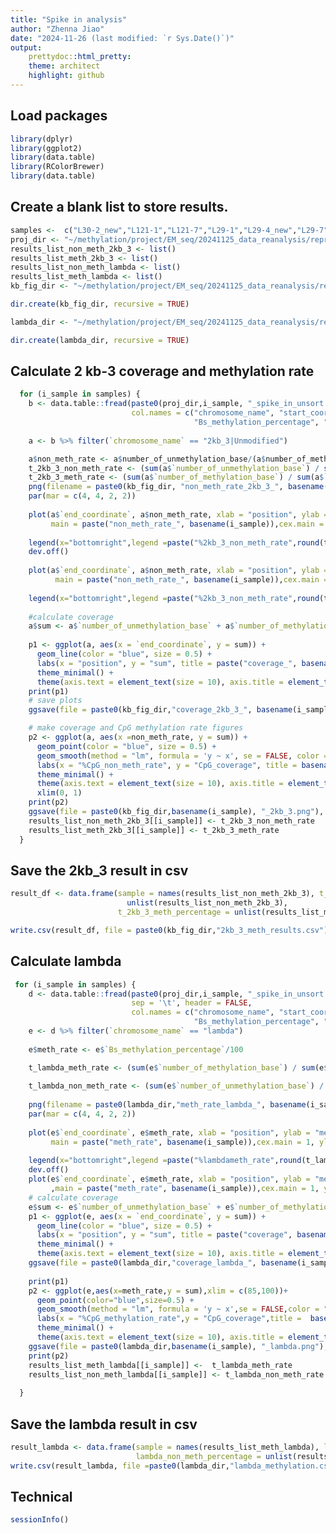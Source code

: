 ```yaml
---
title: "Spike in analysis"
author: "Zhenna Jiao"
date: "2024-11-26 (last modified: `r Sys.Date()`)"
output: 
    prettydoc::html_pretty:
    theme: architect
    highlight: github
---
```

## Load packages 

```r
library(dplyr)
library(ggplot2)
library(data.table)
library(RColorBrewer)
library(data.table)
```
## Create a blank list to store results.

```r
samples <-  c("L30-2_new","L121-1","L121-7","L29-1","L29-4_new","L29-7")
proj_dir <- "~/methylation/project/EM_seq/20241125_data_reanalysis/reprocessing/smaple_30x_data_202412/results/08_spikein_call_meth/"
results_list_non_meth_2kb_3 <- list()
results_list_meth_2kb_3 <- list()
results_list_non_meth_lambda <- list()
results_list_meth_lambda <- list()
kb_fig_dir <- "~/methylation/project/EM_seq/20241125_data_reanalysis/reprocessing/smaple_30x_data_202412/results/05_spikein_QC/fig_2kb_3/"

dir.create(kb_fig_dir, recursive = TRUE)

lambda_dir <- "~/methylation/project/EM_seq/20241125_data_reanalysis/reprocessing/smaple_30x_data_202412/results/05_spikein_QC/fig_lambda/"

dir.create(lambda_dir, recursive = TRUE)
```
## Calculate 2 kb-3 coverage and methylation rate

```r
  for (i_sample in samples) {
    b <- data.table::fread(paste0(proj_dir,i_sample, "_spike_in_unsort.bismark.cov.gz"), sep = '\t', header = FALSE, 
                           col.names = c("chromosome_name", "start_coordinate", "end_coordinate", 
                                         "Bs_methylation_percentage", "number_of_methylation_base", "number_of_unmethylation_base"))
    
    a <- b %>% filter(`chromosome_name` == "2kb_3|Unmodified")

    a$non_meth_rate <- a$number_of_unmethylation_base/(a$number_of_methylation_base+a$number_of_unmethylation_base)
    t_2kb_3_non_meth_rate <- (sum(a$`number_of_unmethylation_base`) / sum(a$`number_of_methylation_base` + a$number_of_unmethylation_base)) 
    t_2kb_3_meth_rate <- (sum(a$`number_of_methylation_base`) / sum(a$`number_of_unmethylation_base` + a$`number_of_methylation_base`)) 
    png(filename = paste0(kb_fig_dir, "non_meth_rate_2kb_3_", basename(i_sample), ".png"),width = 800, height = 600)
    par(mar = c(4, 4, 2, 2))
    
    plot(a$`end_coordinate`, a$non_meth_rate, xlab = "position", ylab = "non_meth_rate", type = "p",
         main = paste("non_meth_rate_", basename(i_sample)),cex.main = 1, ylim = c(0.1, 1),col="blue",cex=0.5)
    
    legend(x="bottomright",legend =paste("%2kb_3_non_meth_rate",round(t_2kb_3_non_meth_rate,2),"%\n"),bty = "n")
    dev.off()
    
    plot(a$`end_coordinate`, a$non_meth_rate, xlab = "position", ylab = "non_meth_rate", type = "p",
          main = paste("non_meth_rate_", basename(i_sample)),cex.main = 1, ylim = c(0.1, 1),col="blue",cex=0.5)
    
    legend(x="bottomright",legend =paste("%2kb_3_non_meth_rate",round(t_2kb_3_non_meth_rate,2),"%\n"),bty = "n")
    
    #calculate coverage
    a$sum <- a$`number_of_unmethylation_base` + a$`number_of_methylation_base`
    
    p1 <- ggplot(a, aes(x = `end_coordinate`, y = sum)) +
      geom_line(color = "blue", size = 0.5) +
      labs(x = "position", y = "sum", title = paste("coverage_", basename(i_sample))) +
      theme_minimal() + 
      theme(axis.text = element_text(size = 10), axis.title = element_text(size = 12))
    print(p1)
    # save plots
    ggsave(file = paste0(kb_fig_dir,"coverage_2kb_3_", basename(i_sample), ".png"),plot = p1, width = 6, height = 4)

    # make coverage and CpG methylation rate figures
    p2 <- ggplot(a, aes(x =non_meth_rate, y = sum)) +
      geom_point(color = "blue", size = 0.5) +
      geom_smooth(method = "lm", formula = 'y ~ x', se = FALSE, color = "red", span = 0.9) +
      labs(x = "%CpG_non_meth_rate", y = "CpG_coverage", title = basename(i_sample)) +
      theme_minimal() + 
      theme(axis.text = element_text(size = 10), axis.title = element_text(size = 12)) +
      xlim(0, 1)
    print(p2)
    ggsave(file = paste0(kb_fig_dir,basename(i_sample), "_2kb_3.png"), plot = p2, width = 6, height = 4)
    results_list_non_meth_2kb_3[[i_sample]] <- t_2kb_3_non_meth_rate
    results_list_meth_2kb_3[[i_sample]] <- t_2kb_3_meth_rate
  }
```
## Save the 2kb_3 result in csv

```r
result_df <- data.frame(sample = names(results_list_non_meth_2kb_3), t_2kb_3_non_meth_percentage =
                          unlist(results_list_non_meth_2kb_3),
                        t_2kb_3_meth_percentage = unlist(results_list_meth_2kb_3))

write.csv(result_df, file = paste0(kb_fig_dir,"2kb_3_meth_results.csv"), row.names = FALSE)
```
## Calculate lambda

```r
 for (i_sample in samples) {
    d <- data.table::fread(paste0(proj_dir,i_sample, "_spike_in_unsort.bismark.cov.gz"),
                           sep = '\t', header = FALSE, 
                           col.names = c("chromosome_name", "start_coordinate", "end_coordinate", 
                                         "Bs_methylation_percentage", "number_of_methylation_base", "number_of_unmethylation_base"))
    e <- d %>% filter(`chromosome_name` == "lambda") 
    
    e$meth_rate <- e$`Bs_methylation_percentage`/100

    t_lambda_meth_rate <- (sum(e$`number_of_methylation_base`) / sum(e$`number_of_unmethylation_base` +
                                                                       e$`number_of_methylation_base`)) * 100
    t_lambda_non_meth_rate <- (sum(e$`number_of_unmethylation_base`) / sum(e$`number_of_unmethylation_base` +
                                                                       e$`number_of_methylation_base`)) * 100
    png(filename = paste0(lambda_dir,"meth_rate_lambda_", basename(i_sample), ".png"), width = 800, height = 600)                     
    par(mar = c(4, 4, 2, 2))
    
    plot(e$`end_coordinate`, e$meth_rate, xlab = "position", ylab = "meth_rate", type = "p",
         main = paste("meth_rate", basename(i_sample)),cex.main = 1, ylim = c(0.1, 1),col="blue",cex=0.5)
    
    legend(x="bottomright",legend =paste("%lambdameth_rate",round(t_lambda_meth_rate,2),"%\n"),bty = "n")
    dev.off()
    plot(e$`end_coordinate`, e$meth_rate, xlab = "position", ylab = "meth_rate", type = "p"
         ,main = paste("meth_rate", basename(i_sample)),cex.main = 1, ylim = c(0.1, 1),col="blue",cex=0.5) 
    # calculate coverage
    e$sum <- e$`number_of_unmethylation_base` + e$`number_of_methylation_base`
    p1 <- ggplot(e, aes(x = `end_coordinate`, y = sum)) +
      geom_line(color = "blue", size = 0.5) +
      labs(x = "position", y = "sum", title = paste("coverage", basename(i_sample))) +
      theme_minimal() + 
      theme(axis.text = element_text(size = 10), axis.title = element_text(size = 12))
    ggsave(file = paste0(lambda_dir,"coverage_lambda_", basename(i_sample), ".png"),plot = p1, width = 6, height = 4)
                    
    print(p1)
    p2 <- ggplot(e,aes(x=meth_rate,y = sum),xlim = c(85,100))+
      geom_point(color="blue",size=0.5) +
      geom_smooth(method = "lm", formula = 'y ~ x',se = FALSE,color = "red") +
      labs(x = "%CpG_methylation_rate",y = "CpG_coverage",title =  basename(i_sample)) +
      theme_minimal() + 
      theme(axis.text = element_text(size = 10), axis.title = element_text(size = 12))
    ggsave(file = paste0(lambda_dir,basename(i_sample), "_lambda.png"),plot = p2, width = 6, height = 4)
    print(p2)
    results_list_meth_lambda[[i_sample]] <-  t_lambda_meth_rate
    results_list_non_meth_lambda[[i_sample]] <- t_lambda_non_meth_rate
    
  }
```
## Save the lambda result in csv

```r
result_lambda <- data.frame(sample = names(results_list_meth_lambda), lambda_meth_percentage = unlist(results_list_meth_lambda),
                            lambda_non_meth_percentage = unlist(results_list_non_meth_lambda))
write.csv(result_lambda, file =paste0(lambda_dir,"lambda_methylation.csv"),row.names = FALSE)
```
## Technical

```r
sessionInfo()
```
